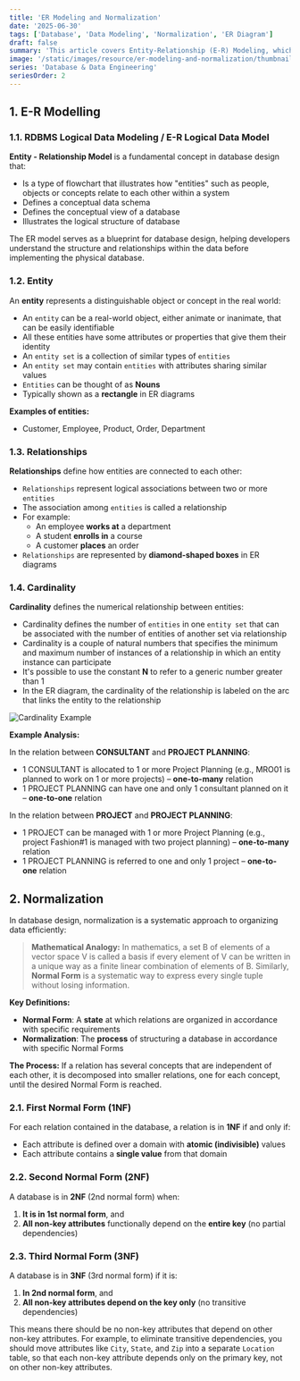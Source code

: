 ```yaml
---
title: 'ER Modeling and Normalization'
date: '2025-06-30'
tags: ['Database', 'Data Modeling', 'Normalization', 'ER Diagram']
draft: false
summary: 'This article covers Entity-Relationship (E-R) Modeling, which visually depicts the relationships between identifiable entities in a database. It discusses key concepts such as entities and their attributes, relationships and cardinality, and the importance of normalization (1NF, 2NF, 3NF) to optimize data structure and reduce redundancy for improved data integrity and efficiency.'
image: '/static/images/resource/er-modeling-and-normalization/thumbnail.png'
series: 'Database & Data Engineering'
seriesOrder: 2
---
```


<TOCInline toc={props.toc} asDisclosure toHeading={3} />

## 1. E-R Modelling

### 1.1. RDBMS Logical Data Modeling / E-R Logical Data Model

**Entity - Relationship Model** is a fundamental concept in database design that:

- Is a type of flowchart that illustrates how "entities" such as people, objects or concepts relate to each other within a system
- Defines a conceptual data schema
- Defines the conceptual view of a database
- Illustrates the logical structure of database

The ER model serves as a blueprint for database design, helping developers understand the structure and relationships within the data before implementing the physical database.

### 1.2. Entity

An **entity** represents a distinguishable object or concept in the real world:

- An `entity` can be a real-world object, either animate or inanimate, that can be easily identifiable
- All these entities have some attributes or properties that give them their identity
- An `entity set` is a collection of similar types of `entities`
- An `entity set` may contain `entities` with attributes sharing similar values
- `Entities` can be thought of as **Nouns**
- Typically shown as a **rectangle** in ER diagrams

**Examples of entities:**

- Customer, Employee, Product, Order, Department

### 1.3. Relationships

**Relationships** define how entities are connected to each other:

- `Relationships` represent logical associations between two or more `entities`
- The association among `entities` is called a relationship
- For example:
  - An employee **works at** a department
  - A student **enrolls in** a course
  - A customer **places** an order
- `Relationships` are represented by **diamond-shaped boxes** in ER diagrams

### 1.4. Cardinality

**Cardinality** defines the numerical relationship between entities:

- Cardinality defines the number of `entities` in one `entity set` that can be associated with the number of entities of another set via relationship
- Cardinality is a couple of natural numbers that specifies the minimum and maximum number of instances of a relationship in which an entity instance can participate
- It's possible to use the constant **N** to refer to a generic number greater than 1
- In the ER diagram, the cardinality of the relationship is labeled on the arc that links the entity to the relationship

![Cardinality Example](/static/images/resource/er-modeling-and-normalization/cardinality-example.png)

**Example Analysis:**

In the relation between **CONSULTANT** and **PROJECT PLANNING**:

- 1 CONSULTANT is allocated to 1 or more Project Planning (e.g., MRO01 is planned to work on 1 or more projects) – **one-to-many** relation
- 1 PROJECT PLANNING can have one and only 1 consultant planned on it – **one-to-one** relation

In the relation between **PROJECT** and **PROJECT PLANNING**:

- 1 PROJECT can be managed with 1 or more Project Planning (e.g., project Fashion#1 is managed with two project planning) – **one-to-many** relation
- 1 PROJECT PLANNING is referred to one and only 1 project – **one-to-one** relation

## 2. Normalization

In database design, normalization is a systematic approach to organizing data efficiently:

> **Mathematical Analogy:** In mathematics, a set B of elements of a vector space V is called a basis if every element of V can be written in a unique way as a finite linear combination of elements of B.
> Similarly, **Normal Form** is a systematic way to express every single tuple without losing information.

**Key Definitions:**

- **Normal Form**: A **state** at which relations are organized in accordance with specific requirements
- **Normalization**: The **process** of structuring a database in accordance with specific Normal Forms

**The Process:**
If a relation has several concepts that are independent of each other, it is decomposed into smaller relations, one for each concept, until the desired Normal Form is reached.

### 2.1. First Normal Form (1NF)

For each relation contained in the database, a relation is in **1NF** if and only if:

- Each attribute is defined over a domain with **atomic (indivisible)** values
- Each attribute contains a **single value** from that domain

### 2.2. Second Normal Form (2NF)

A database is in **2NF** (2nd normal form) when:

1. **It is in 1st normal form**, and
2. **All non-key attributes** functionally depend on the **entire key** (no partial dependencies)

### 2.3. Third Normal Form (3NF)

A database is in **3NF** (3rd normal form) if it is:

1. **In 2nd normal form**, and
2. **All non-key attributes depend on the key only** (no transitive dependencies)

This means there should be no non-key attributes that depend on other non-key attributes. For example, to eliminate transitive dependencies, you should move attributes like `City`, `State`, and `Zip` into a separate `Location` table, so that each non-key attribute depends only on the primary key, not on other non-key attributes.
